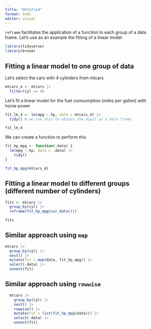 ```yaml
---
title: "Untitled"
format: html
editor: visual
---
```


`reframe` facilitates the application of a function to each group of a data frame. Let's use as an example the fitting of a linear model

```r
library(tidyverse)
library(broom)
```

## Fitting a linear model to one group of data

Let's select the cars with 4 cylinders from mtcars

```r
mtcars_4 <- mtcars |> 
  filter(cyl == 4)
```

Let's fit a linear model for the fuel comsumption (miles per gallon) with horse power

```r
fit_lm_4 <- lm(mpg ~ hp, data = mtcars_4) |> 
  tidy() # we use this to obtain the ouput as a data frame 

fit_lm_4
```

We can create a function to perform this

```r
fit_hp_mpg <- function(.data) {
  lm(mpg ~ hp, data = .data) |> 
    tidy()
}
```

```r
fit_hp_mpg(mtcars_4)
```

## Fitting a linear model to different groups (different number of cylinders)

```r
fits <- mtcars |> 
  group_by(cyl) |> 
  reframe(fit_hp_mpg(cur_data()))

fits
```

## Similar approach using `map`

```r
mtcars |> 
  group_by(cyl) |> 
  nest() |> 
  mutate(fit = map(data, fit_hp_mpg)) |> 
  select(-data) |> 
  unnest(fit)
```

## Similar approach using `rowwise`

```r
  mtcars |> 
    group_by(cyl) |> 
    nest() |> 
    rowwise() |> 
    mutate(fit = list(fit_hp_mpg(data))) |> 
    select(-data) |> 
    unnest(fit)
```
